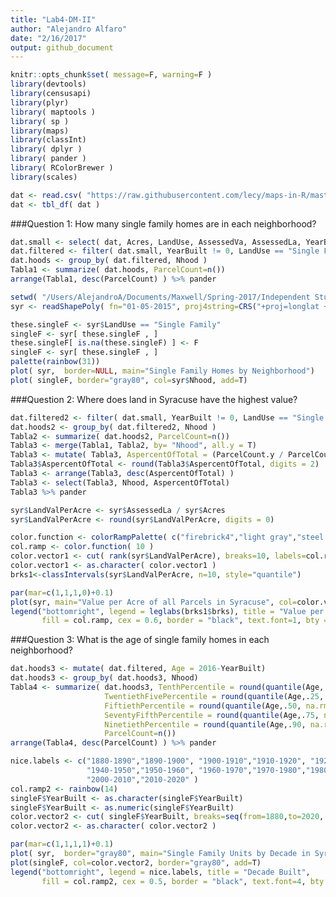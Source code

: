 ```yaml
---
title: "Lab4-DM-II"
author: "Alejandro Alfaro"
date: "2/16/2017"
output: github_document
---
```


```r
knitr::opts_chunk$set( message=F, warning=F )
library(devtools)
library(censusapi)
library(plyr)
library( maptools )
library( sp )
library(maps)
library(classInt)
library( dplyr )
library( pander )
library( RColorBrewer )
library(scales)
```

```r
dat <- read.csv( "https://raw.githubusercontent.com/lecy/maps-in-R/master/Data/syr_parcels.csv" )
dat <- tbl_df( dat )
```
###Question 1: How many single family homes are in each neighborhood?

```r
dat.small <- select( dat, Acres, LandUse, AssessedVa, AssessedLa, YearBuilt, Nhood )
dat.filtered <- filter( dat.small, YearBuilt != 0, LandUse == "Single Family")
dat.hoods <- group_by( dat.filtered, Nhood )
Tabla1 <- summarize( dat.hoods, ParcelCount=n()) 
arrange(Tabla1, desc(ParcelCount) ) %>% pander

setwd( "/Users/AlejandroA/Documents/Maxwell/Spring-2017/Independent Study - R Project II/Homework 3-4/Lab4/01-05-2015" )
syr <- readShapePoly( fn="01-05-2015", proj4string=CRS("+proj=longlat +datum=WGS84") )

these.singleF <- syr$LandUse == "Single Family"
singleF <- syr[ these.singleF , ]
these.singleF[ is.na(these.singleF) ] <- F
singleF <- syr[ these.singleF , ]
palette(rainbow(31))
plot( syr,  border=NULL, main="Single Family Homes by Neighborhood")
plot( singleF, border="gray80", col=syr$Nhood, add=T)
```


###Question 2: Where does land in Syracuse have the highest value?
```r
dat.filtered2 <- filter( dat.small, YearBuilt != 0, LandUse == "Single Family", AssessedVa > 200000)
dat.hoods2 <- group_by( dat.filtered2, Nhood )
Tabla2 <- summarize( dat.hoods2, ParcelCount=n()) 
Tabla3 <- merge(Tabla1, Tabla2, by= "Nhood", all.y = T)
Tabla3 <- mutate( Tabla3, AspercentOfTotal = (ParcelCount.y / ParcelCount.x)*100)
Tabla3$AspercentOfTotal <- round(Tabla3$AspercentOfTotal, digits = 2)
Tabla3 <- arrange(Tabla3, desc(AspercentOfTotal) )
Tabla3 <- select(Tabla3, Nhood, AspercentOfTotal)
Tabla3 %>% pander

syr$LandValPerAcre <- syr$AssessedLa / syr$Acres
syr$LandValPerAcre <- round(syr$LandValPerAcre, digits = 0)

color.function <- colorRampPalette( c("firebrick4","light gray","steel blue") )
col.ramp <- color.function( 10 )
color.vector1 <- cut( rank(syr$LandValPerAcre), breaks=10, labels=col.ramp )
color.vector1 <- as.character( color.vector1 )
brks1<-classIntervals(syr$LandValPerAcre, n=10, style="quantile")

par(mar=c(1,1,1,0)+0.1)
plot(syr, main="Value per Acre of all Parcels in Syracuse", col=color.vector1, border="gray80")
legend("bottomright", legend = leglabs(brks1$brks), title = "Value per Acre",
       fill = col.ramp, cex = 0.6, border = "black", text.font=1, bty = "n")
```


###Question 3: What is the age of single family homes in each neighborhood?
```r
dat.hoods3 <- mutate( dat.filtered, Age = 2016-YearBuilt)
dat.hoods3 <- group_by( dat.hoods3, Nhood)
Tabla4 <- summarize( dat.hoods3, TenthPercentile = round(quantile(Age,.10, na.rm = T),0), 
                     TwentiethFivePercentile = round(quantile(Age,.25, na.rm = T),0), 
                     FiftiethPercentile = round(quantile(Age,.50, na.rm = T),0), 
                     SeventyFifthPercentile = round(quantile(Age,.75, na.rm = T),0), 
                     NinetiethPercentile = round(quantile(Age,.90, na.rm = T),0), 
                     ParcelCount=n())
arrange(Tabla4, desc(ParcelCount) ) %>% pander

nice.labels <- c("1880-1890","1890-1900", "1900-1910","1910-1920", "1920-1930","1930-1940",
                 "1940-1950","1950-1960", "1960-1970","1970-1980","1980-1990","1990-2000", 
                 "2000-2010","2010-2020" )
col.ramp2 <- rainbow(14)
singleF$YearBuilt <- as.character(singleF$YearBuilt)
singleF$YearBuilt <- as.numeric(singleF$YearBuilt)
color.vector2 <- cut( singleF$YearBuilt, breaks=seq(from=1880,to=2020, by=10), labels=col.ramp2)
color.vector2 <- as.character( color.vector2 )

par(mar=c(1,1,1,1)+0.1) 
plot( syr,  border="gray80", main="Single Family Units by Decade in Syracuse")
plot(singleF, col=color.vector2, border="gray80", add=T)
legend("bottomright", legend = nice.labels, title = "Decade Built",
       fill = col.ramp2, cex = 0.5, border = "black", text.font=4, bty = "n")
```

